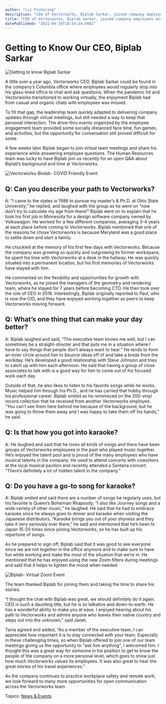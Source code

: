 ```yaml
---
author: "Liz Pickering"
description: "CEO of Vectorworks, Biplab Sarkar, joined company employees answering all types of questions from his background to his favorite karaoke song to sing to. "
title: "CEO of Vectorworks, Biplab Sarkar, joined company employees answering all types of questions from his background to his favorite karaoke song to sing to. " 
datePublished: "2021-04-29T18:54:34.000Z"
---
```

# Getting to Know Our CEO, Biplab Sarkar

![Getting to know Biplab Sarkar ](https://blog.vectorworks.net/hs-fs/hubfs/Getting%20to%20know%20Biplab%20Sarkar%20(2).png?width=1024&name=Getting%20to%20know%20Biplab%20Sarkar%20(2).png)

A little over a year ago, Vectorworks CEO, Biplab Sarkar could be found in the company’s Columbia office where employees would regularly stop into his glass-lined office to chat and ask questions. When the pandemic hit and Vectorworks transitioned to working virtually, the enjoyment Biplab had from casual and organic chats with employees was missed.

To fill that gap, the leadership team quickly adapted to delivering company updates through virtual meetings, but still needed a way to keep that personal interaction. The drive-thru events organized by the employee engagement team provided some socially distanced face time, fun games, and activities, but the opportunity for conversation still proved difficult for some.

A few weeks later Biplab began to join virtual team meetings and share his experience while answering employee questions. The Human Resources team was lucky to have Biplab join us recently for an open Q&A about Biplab’s background and time at Vectorworks.

![Vectorworks-Biolab- COVID Friendly Event](https://blog.vectorworks.net/hs-fs/hubfs/Image%20from%20iOS%20copy.jpg?width=4032&name=Image%20from%20iOS%20copy.jpg) 

## Q: Can you describe your path to Vectorworks?

A: “I came to the states in 1986 to pursue my master’s & Ph.D. at Ohio State University,” he replied, and laughed with the group as he went on “now don’t try to calculate my age from there!” Biplab went on to explain that he took his first job in Minnesota for a design software company owned by Volkswagon. He worked for a few different companies, averaging 3-4 years at each place before coming to Vectorworks. Biplab mentioned that one of the reasons he chose Vectorworks is because Maryland was a good place to settle down and start a family.

He chuckled at the memory of his first few days with Vectorworks. Because the company was growing so quickly and outgrowing its former workspace, he spent his time with Vectorworks at a desk in the hallway. He was quickly situated into a permanent location, but his first memories of Vectorworks have stayed with him.

He commented on the flexibility and opportunities for growth with Vectorworks, as he joined the managers of the geometry and rendering team, where he stayed for 7 years before becoming CTO. He then took over the role of CEO in 2016\. Interestingly, Biplab originally reported to Paul, who is now the CIO, and they have enjoyed working together as peers to keep Vectorworks moving forward.

## Q: What’s one thing that can make your day better?

A: Biplab laughed and said, “The executive team knows me well, but I can sometimes be a straight-shooter and that puts me in a situation where I have to say things that people don’t always want to hear.” He tends to form an inner circle around him to bounce ideas off of and take a break from the workday. He’s developed a good relationship with Steve Johnson and tries to catch up with him each afternoon. He said that having a group of close associates to talk with is a good way for him to come out of his focused work each day.

Outside of that, he also likes to listen to his favorite songs while he works. Music helped him through his Ph.D., and he has carried that hobby through his professional career. Biplab smiled as he reminisced on the 200-vinyl record collection that he received from another Vectorworks employee. “You can’t see them here behind me because of the background, but he was going to throw them away and I was happy to take them off his hands,” he said.

## Q: Is that how you got into karaoke?

A: He laughed and said that he loves all kinds of songs and there have been groups of Vectorworks employees in the past who played music together. He’s enjoyed the talent pool and is proud of the many employees who have musical talents in the company. He used to attend concerts with coworkers at the local musical pavilion and recently attended a Santana concert. “There’s definitely a lot of hidden talent in the company.”

## Q: Do you have a go-to song for karaoke?

A: Biplab smiled and said there are a number of songs he regularly uses, but his favorite is Queen’s Bohemian Rhapsody. “I also like Journey songs and a wide variety of other music,” he laughed. He said that he had to embrace karaoke since he always goes to dinner and karaoke when visiting the Japanese distributors. “Karaoke brings you out of your shyness and they take it very seriously over there,” he said and mentioned that he’s been to Japan 15-20 times since joining Vectorworks, so he has built up his repertoire of songs.

As he prepared to sign off, Biplab said that it was good to see everyone since we are not together in the office anymore and to make sure to have fun while working and make the most of the situation that we’re in. He mentioned that he has enjoyed using the new Zoom filters during meetings and said that it helps to lighten the mood when needed.

![Biplab- Virtual Zoom Event](https://blog.vectorworks.net/hs-fs/hubfs/image%20(3).png?width=1775&name=image%20(3).png)

The team thanked Biplab for joining them and taking the time to share his stories. 

“I thought the chat with Biplab was great, we should definitely do it again. CEO is such a daunting title, but he is so talkative and down-to-earth. He has a wonderful ability to make you at ease. I enjoyed hearing about his path to Vectorworks and admire anyone who leaves their native country and steps out into the unknown,” said Janet.

Tania agreed and added, “As a member of the executive team, I can appreciate how important it is to stay connected with your team. Especially in these challenging times, so when Biplab offered to join one of our team meetings giving us the opportunity to "ask him anything", I welcomed him. I thought this was a great way for someone in his position to get to know the people of the company on a more personal level, which goes to show just how much Vectorworks values its employees. It was also great to hear the great stories of his travel experiences.”

As the company continues to practice workplace safety and remote work, we look forward to many more opportunities for open communication across the Vectorworks team.

 Topics: [News & Events](https://blog.vectorworks.net/topic/news-events) 

 